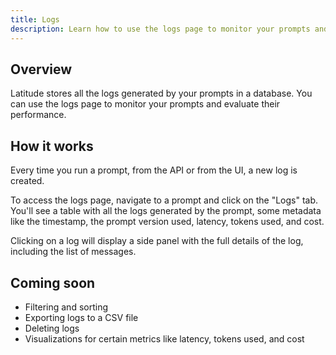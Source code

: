 ```yaml
---
title: Logs
description: Learn how to use the logs page to monitor your prompts and evaluate their performance.
---
```


## Overview

Latitude stores all the logs generated by your prompts in a database. You can use the logs page to monitor your prompts and evaluate their performance.

## How it works

Every time you run a prompt, from the API or from the UI, a new log is created.

To access the logs page, navigate to a prompt and click on the "Logs" tab. You'll see a table with all the logs generated by the prompt, some metadata like the timestamp, the prompt version used, latency, tokens used, and cost.

Clicking on a log will display a side panel with the full details of the log, including the list of messages.

## Coming soon

- Filtering and sorting
- Exporting logs to a CSV file
- Deleting logs
- Visualizations for certain metrics like latency, tokens used, and cost